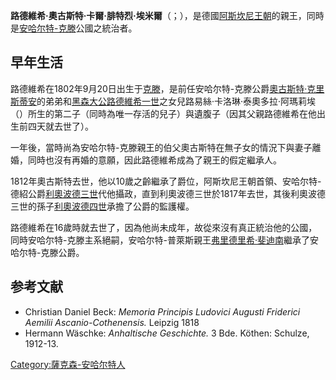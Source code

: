 {{Infobox royalty
| name        = 路德維希·奧古斯特
| image       = Ludwig-min-Herzog-von-Anhalt.jpg
| succession  = 安哈尔特-克滕公爵
| reign       = 1812年5月5日 — 1818年12月18日
| predecessor = [[奥古斯特·克里斯蒂安_(安哈尔特-克滕)|奧古斯特·克里斯蒂安]]
| successor   = [[弗里德里希·斐迪南_(安哈尔特-克滕)|腓特烈·斐迪南]]
| regent      = [[利奧波德三世_(安哈尔特-德紹)|利奧波德三世]]（1812–1817）<br>[[利奧波德四世_(安哈尔特)|利奧波德四世]]（1817–1818）
| birth_date  = 1802年9月20日
| birth_place = [[克滕|克滕]]
| death_date  = {{death date and age|1818|12|18|1802|09|20|df=y}}
| death_place = [[萊比錫|萊比錫]]
| house       = [[阿斯坎尼王朝|阿斯坎尼王朝]]
| father      = [[安哈尔特-克滕的路德維希|安哈尔特-克滕的路德維希]]
| mother      = 黑森-達姆施塔特的路易絲
}}
'''路德維希·奧古斯特·卡爾·腓特烈·埃米爾'''（{{lang-de|'''Ludwig Augustus Karl Frederick Emil'''}}；{{bd|1802年|9月20日|1818年|12月18日}}），是德國[[阿斯坎尼王朝|阿斯坎尼王朝]]的親王，同時是[[安哈尔特-克滕|安哈尔特-克滕]]公國之統治者。

==早年生活==
路德維希在1802年9月20日出生于[[克滕|克滕]]，是前任安哈尔特-克滕公爵[[奧古斯特·克里斯蒂安_(安哈尔特-克滕)|奧古斯特·克里斯蒂安]]的弟弟{{le|路德維希 (安哈尔特-克滕)|Prince Louis of Anhalt-Köthen|路德維希}}和[[路德維希一世_(黑森大公)|黑森大公路德維希一世]]之女兒路易絲·卡洛琳·泰奧多拉·阿瑪莉埃（{{lang-de|Luise Karoline Theodora Amalie von Hessen-Darmstadt}}）所生的第二子（同時為唯一存活的兒子）與遺腹子（因其父親路德維希在他出生前四天就去世了）。

一年後，當時尚為安哈尔特-克滕親王的伯父奧古斯特在無子女的情況下與妻子離婚，同時也沒有再婚的意願，因此路德維希成為了親王的假定繼承人。

1812年奧古斯特去世，他以10歲之齡繼承了爵位，阿斯坎尼王朝首領、安哈尔特-德紹公爵[[利奧波德三世_(安哈尔特-德紹)|利奧波德三世]]代他攝政，直到利奧波德三世於1817年去世，其後利奧波德三世的孫子[[利奧波德四世_(安哈尔特)|利奧波德四世]]承擔了公爵的監護權。

路德維希在16歲時就去世了，因為他尚未成年，故從來沒有真正統治他的公國，同時安哈尔特-克滕主系絕嗣，安哈尔特-普萊斯親王[[弗里德里希·斐迪南_(安哈尔特-克滕)|弗里德里希·斐迪南]]繼承了安哈尔特-克滕公爵。

==参考文献==
* Christian Daniel Beck: ''Memoria Principis Ludovici Augusti Friderici Aemilii Ascanio-Cothenensis.'' Leipzig 1818
* Hermann Wäschke: ''Anhaltische Geschichte.''  3 Bde. Köthen: Schulze, 1912-13.

[[Category:薩克森-安哈尔特人|Category:薩克森-安哈尔特人]]